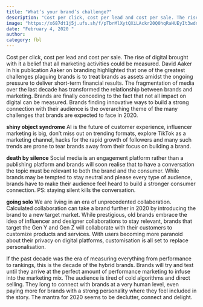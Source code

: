 ```yaml
---
title: "What’s your brand’s challenge?"
description: "Cost per click, cost per lead and cost per sale. The rise of digital brought with it a belief that all marketing activities could be measured."
image: "https://x687dt1j5j.ufs.sh/f/pTbrMlXytQXiLAckr20Q0hqRaHUEyIt3wdnJjrkN6TGb147A"
date: "February 4, 2020 "
author:
category: fbl
---
```


Cost per click, cost per lead and cost per sale. The rise of digital brought with it a belief that all marketing activities could be measured. David Aaker in his publication Aaker on branding highlighted that one of the greatest challenges plaguing brands is to treat brands as assets amidst the ongoing pressure to deliver short-term financial results. The fragmentation of media over the last decade has transformed the relationship between brands and marketing. Brands are finally conceding to the fact that not all impact on digital can be measured. Brands finding innovative ways to build a strong connection with their audience is the overarching theme of the many challenges that brands are expected to face in 2020.

**shiny object syndrome**
AI is the future of customer experience, influencer marketing is big, don’t miss out on trending formats, explore TikTok as a marketing channel, hacks for the rapid growth of followers and many such trends are prone to tear brands away from their focus on building a brand.

**death by silence**
Social media is an engagement platform rather than a publishing platform and brands will soon realise that to have a conversation the topic must be relevant to both the brand and the consumer. While brands may be tempted to stay neutral and please every type of audience, brands have to make their audience feel heard to build a stronger consumer connection. PS: staying silent kills the conversation.

**going solo**
We are living in an era of unprecedented collaboration. Calculated collaboration can take a brand further in 2020 by introducing the brand to a new target market. While prestigious, old brands embrace the idea of influencer and designer collaborations to stay relevant, brands that target the Gen Y and Gen Z will collaborate with their customers to customize products and services. With users becoming more paranoid about their privacy on digital platforms, customisation is all set to replace personalisation.

If the past decade was the era of measuring everything from performance to rankings, this is the decade of the hybrid brands. Brands will try and test until they arrive at the perfect amount of performance marketing to infuse into the marketing mix. The audience is tired of cold algorithms and direct selling. They long to connect with brands at a very human level, even paying more for brands with a strong personality where they feel included in the story. The mantra for 2020 seems to be declutter, connect and delight.

